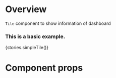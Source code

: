 
<Meta title="Modules|Dashboard/Components" component={Tile} />

# Overview

`Tile` component to show information of dashboard

### This is a basic example.

<Preview>
    <Story name="Tile">{stories.simpleTile()}</Story>
</Preview>

# Component props

<Props of={Tile} />
